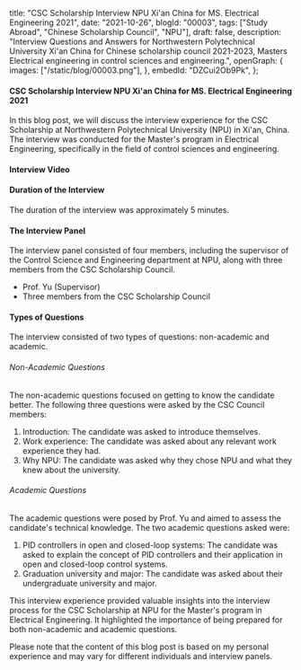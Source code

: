  title:
  "CSC Scholarship Interview NPU Xi'an China for MS. Electrical Engineering 2021",
 date: "2021-10-26",
 blogId: "00003",
 tags: ["Study Abroad", "Chinese Scholarship Council", "NPU"],
 draft: false,
 description:
  "Interview Questions and Answers for Northwestern Polytechnical University Xi'an China for Chinese scholarship council 2021-2023, Masters Electrical engineering in control sciences and engineering.",
 openGraph: {
  images: ["/static/blog/00003.png"],
 },
 embedId: "DZCui2Ob9Pk",
};

<BlogHeader metadata={metadata} />

#### CSC Scholarship Interview NPU Xi'an China for MS. Electrical Engineering 2021

In this blog post, we will discuss the interview experience for the CSC Scholarship at Northwestern Polytechnical University (NPU) in Xi'an, China. The interview was conducted for the Master's program in Electrical Engineering, specifically in the field of control sciences and engineering.

#### Interview Video

<YoutubeEmbed embedId='DZCui2Ob9Pk' />

#### Duration of the Interview

The duration of the interview was approximately 5 minutes.

#### The Interview Panel

The interview panel consisted of four members, including the supervisor of the Control Science and Engineering department at NPU, along with three members from the CSC Scholarship Council.

- Prof. Yu (Supervisor)
- Three members from the CSC Scholarship Council

#### Types of Questions

The interview consisted of two types of questions: non-academic and academic.

###### Non-Academic Questions

The non-academic questions focused on getting to know the candidate better. The following three questions were asked by the CSC Council members:

1. Introduction: The candidate was asked to introduce themselves.
2. Work experience: The candidate was asked about any relevant work experience they had.
3. Why NPU: The candidate was asked why they chose NPU and what they knew about the university.

###### Academic Questions

The academic questions were posed by Prof. Yu and aimed to assess the candidate's technical knowledge. The two academic questions asked were:

1. PID controllers in open and closed-loop systems: The candidate was asked to explain the concept of PID controllers and their application in open and closed-loop control systems.
2. Graduation university and major: The candidate was asked about their undergraduate university and major.

This interview experience provided valuable insights into the interview process for the CSC Scholarship at NPU for the Master's program in Electrical Engineering. It highlighted the importance of being prepared for both non-academic and academic questions.

Please note that the content of this blog post is based on my personal experience and may vary for different individuals and interview panels.

<GiscusComments />
